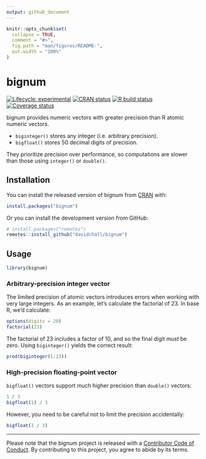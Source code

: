 ```yaml
---
output: github_document
---
```


<!-- README.md is generated from README.Rmd. Please edit that file -->

```r
knitr::opts_chunk$set(
  collapse = TRUE,
  comment = "#>",
  fig.path = "man/figures/README-",
  out.width = "100%"
)
```

# bignum

<!-- badges: start -->
[![Lifecycle: experimental](https://img.shields.io/badge/lifecycle-experimental-orange.svg)](https://lifecycle.r-lib.org/articles/stages.html#experimental)
[![CRAN status](https://www.r-pkg.org/badges/version/bignum)](https://CRAN.R-project.org/package=bignum)
[![R build status](https://github.com/davidchall/bignum/workflows/R-CMD-check/badge.svg)](https://github.com/davidchall/bignum/actions)
[![Coverage status](https://codecov.io/gh/davidchall/bignum/branch/master/graph/badge.svg)](https://codecov.io/gh/davidchall/bignum?branch=master)
<!-- badges: end -->

bignum provides numeric vectors with greater precision than R atomic numeric vectors.

* `biginteger()` stores any integer (i.e. arbitrary precision).
* `bigfloat()` stores 50 decimal digits of precision.

They prioritize precision over performance, so computations are slower than those using `integer()` or `double()`.


## Installation

You can install the released version of bignum from [CRAN](https://CRAN.R-project.org) with:

``` r
install.packages("bignum")
```

Or you can install the development version from GitHub:

``` r
# install.packages("remotes")
remotes::install_github("davidchall/bignum")
```

## Usage

```r
library(bignum)
```

### Arbitrary-precision integer vector

The limited precision of atomic vectors introduces errors when working with very large integers.
As an example, let's calculate the factorial of 23.
In base R, we'd calculate:

```r
options(digits = 20)
factorial(23)
```

The factorial of 23 includes a factor of 10, and so the final digit _must_ be zero.
Using `biginteger()` yields the correct result:

```r
prod(biginteger(1:23))
```

### High-precision floating-point vector

`bigfloat()` vectors support much higher precision than `double()` vectors:

```r
1 / 3
bigfloat(1) / 3
```

However, you need to be careful not to limit the precision accidentally:

```r
bigfloat(1 / 3)
```



---

Please note that the bignum project is released with a [Contributor Code of Conduct](https://contributor-covenant.org/version/2/0/CODE_OF_CONDUCT.html).
By contributing to this project, you agree to abide by its terms.
